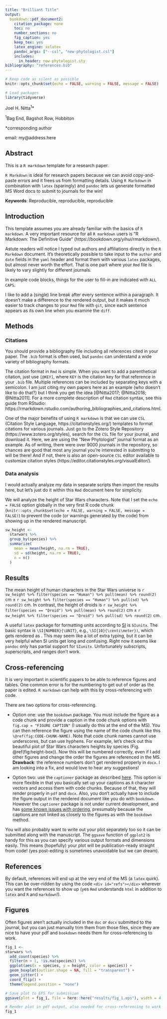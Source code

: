```yaml
---
title: "Brilliant Title"
output: 
  bookdown::pdf_document2:
    citation_package: none
    toc: no
    number_sections: no
    fig_caption: yes
    keep_tex: yes
    latex_engine: xelatex
    pandoc_args: ["--csl", "new-phytologist.csl"]
    includes:
      in_header: new-phytologist.sty
bibliography: "references.bib"
---
```


```r
# Keep code as silent as possible
knitr::opts_chunk$set(echo = FALSE, warning = FALSE, message = FALSE)

# Load packages
library(tidyverse)
```

Joel H. Nitta^1^*

^1^Bag End, Bagshot Row, Hobbiton

*corresponding author

email: my@address.here

## Abstract

This is a `R markdown` template for a research paper.

`R Markdown` is ideal for research papers because we can avoid copy-and-paste errors and it frees us from formatting details.
Using `R Markdown` in combination with `latex` (sparingly) and `pandoc` lets us generate formatted MS Word docs to submit to journals for the win!

**Keywords**: Reproducible, reproducible, reproducible

\pagebreak

## Introduction

This template assumes you are already familiar with the basics of `R markdown`.
A very important resource for all `R markdown` users is "R Markdown: The Definitive Guide" (https://bookdown.org/yihui/rmarkdown/).

Astute readers will notice I typed out authors and affiliations directly in the `R Markdown` document.
It's theoretically possible to take input to the `author` and `date` fields in the `yaml` header and format them with various `latex` packages, but almost never worth the effort.
That is one part where your `Rmd` file is likely to vary slightly for different journals.

In example code blocks, things for the user to fill-in are indicated with `ALL CAPS`.

I like to add a (single) line break after every sentence within a paragraph.
It doesn't make a difference to the rendered output, but it makes it much easier to track changes to your `Rmd` file with `git`, since each sentence appears as its own line when you examine the `diff`.

## Methods

### Citations

You should provide a bibliography file including all references cited in your paper.
The `.bib` format is often used, but `pandoc` can understand a wide variety of bibliography formats.

The citation format in `Rmd` is simple.
When you want to add a parenthetical citation, just use `[@KEY]`, where `KEY` is the citation key for that reference in your `.bib` file.
Multiple references can be included by separating keys with a semicolon.
I am just citing my own papers here as an example (who doesn't like to do that?) but I think you get the idea [@Nitta2017; @Nitta2018; @Nitta2011].
For a more complete description of `Rmd` citation syntax, see this guide from RStudio: https://rmarkdown.rstudio.com/authoring_bibliographies_and_citations.html.

One of the major benefits of using `R markdown` is that we can use `CSL` (Citation Style Language, https://citationstyles.org/) templates to format citations for various journals.
Just go to the Zotero Style Repository (https://www.zotero.org/styles), search for the `CSL` file for your journal, and download it.
Here, we are using the "New Phytologist" journal format as an example.
As of writing, there were over 9000 journals in the repository, so chances are good that most any journal you're interested in submitting to will be there! And if not, there is also an open-source `CSL` editor available to customize citation styles (https://editor.citationstyles.org/visualEditor/).

### Data analysis

I would actually analyze my data in separate scripts then import the results here, but let's just do it within this `Rmd` document here for simplicity.

We will analyze the height of Star Wars characters.
Note that I set the `echo = FALSE` option globally in the very first R code chunk (`knitr::opts_chunk$set(echo = FALSE, warning = FALSE, message = FALSE)`) to prevent the code (or warnings generated by the code) from showing up in the rendered manuscript.

```r
sw_height <-
  starwars %>%
  group_by(species) %>%
  summarize(
    mean = mean(height, na.rm = TRUE),
    sd = sd(height, na.rm = TRUE),
    n = n()
  )
```

## Results

The mean height of human characters in the Star Wars universe is `r sw_height %>% filter(species == "Human") %>% pull(mean) %>% round(2)` cm ± `r sw_height %>% filter(species == "Human") %>% pull(sd) %>% round(2)` cm.
In contrast, the height of droids is `r sw_height %>% filter(species == "Droid") %>% pull(mean) %>% round(2)` cm ± `r sw_height %>% filter(species == "Droid") %>% pull(sd) %>% round(2)` cm.

A useful `latex` package for formatting units according to [SI](https://physics.nist.gov/cuu/Units/checklist.html) is `SIunitx`.
The basic syntax is `\SI{NUMBER}{\UNIT}`, e.g., `\SI{10}{\centi\meter})`, which gets rendered as \SI{10}{\centi\meter}.
This may seem like a lot of extra typing, but it can be very helpful when SI units get long and confusing.
Right now it seems like `pandoc` only has partial support for `SIunitx`.
Unfortunately subscripts, superscripts, and ranges don't work.

## Cross-referencing

It is very important in scientific papers to be able to reference figures and tables.
One common error is for the numbering to get out of order as the paper is edited.
`R markdown` can help with this by cross-referencing with code.

There are two options for cross-referencing.

- Option one: use the `bookdown` package.
You must include the figure as a code chunk and provide a caption in the code chunk options with `fig.cap = "FIGURE CAPTION"` (I usually do this at the end of the MS).
You can then reference the figure using the name of the code chunk like this `\@ref(fig:CODE-CHUNK-NAME)`.
Note that code chunk names cannot use underscores, but can use hyphens.
For example, let's check out this beautiful plot of Star Wars characters heights by species (Fig. \@ref(fig:height-box)).
Now this will be numbered correctly, even if I add other figures and change the order the figures are referenced in the MS.
**Drawback**: the reference numbers don't get rendered properly in `docx`.
I am looking into a fix, and would love to hear any suggestions!

- Option two: use the `captioner` package as described [here](https://cran.r-project.org/web/packages/captioner/vignettes/using_captioner.html).
This option is more flexible in that you basically set up your captions as `R` character vectors and access them with code chunks.
Because of that, they will render properly in `pdf` and `docx`.
Also, you don't actually have to include the figure output in the rendered document like you do with `bookdown`.
However the `captioner` package is not under current development, and has [some known issues with ordering](https://stackoverflow.com/questions/52107010/caption-numbering-not-in-sequential-order-when-citing-the-captions-with-captione), presumably because the captions are not linked as closely to the figures as with the `bookdown` method.

You will also probably want to write out your plot separately too so it can be submitted along with the manuscript.
The `ggsave` function of `ggplot2` is handy for this as you can specify various output formats and dimensions easily.
This means (hopefully) your plot will be publication-ready straight from code! (yes post-editing is sometimes unavoidable but we can dream).

## References

By default, references will end up at the very end of the MS (a `latex` quirk).
This can be over-ridden by using the code `<div id="refs"></div>` wherever you want the references to show up (yes `Rmd` understands `html` in addition to `latex` and `R` and `markdown`!).

<div id="refs"></div>

## Figures

Often figures aren't actually included in the `doc` or `docx` submitted to the journal, but you can just manually trim them from those files, since they are nice to have your pdf and `bookdown` needs them for cross-referencing to work.

```r
fig_1 <-
starwars %>%
  add_count(species) %>%
  filter(n > 1, !is.na(species)) %>%
  ggplot(aes(x = species, y = height, color = species)) +
  geom_boxplot(outlier.shape = NA, fill = "transparent") +
  geom_jitter() +
  coord_flip() +
  theme(legend.position = "none")

# Save plot to EPS for submission
ggsave(plot = fig_1, file = here::here("results/fig_1.eps"), width = 4, height = 4, units = "in")

# Render plot in pdf output, also needed for cross-referencing to work
fig_1
```
